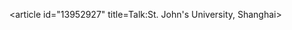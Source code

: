 <article id="13952927" title=Talk:St. John's University, Shanghai>
	<talkpage id="13952927" title="Talk:St. John's University, Shanghai">
{{WikiProjectBannerShell|1=
{{WikiProject Universities|class=Start}}
{{WikiProject China|class=start|importance=low}}
{{WikiProject Christianity|class=Start|importance=low|china-work-group=yes|china-importance=low}}
}}
	</talkpage>
</article>